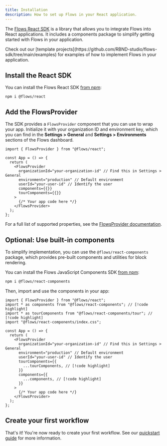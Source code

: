 ```yaml
---
title: Installation
description: How to set up Flows in your React application.
---
```



The [Flows React SDK](https://www.npmjs.com/package/@flows/react) is a library that allows you to integrate Flows into React applications. It includes a components package to simplify getting started with Flows in your application.

<Callout>
  Check out our [template projects](https://github.com/RBND-studio/flows-sdk/tree/main/examples) for
  examples of how to implement Flows in your application.
</Callout>

<Steps>

<Step>

## Install the React SDK

You can install the Flows React SDK [from npm](https://www.npmjs.com/package/@flows/react):

```package-install
npm i @flows/react
```

</Step>

<Step>

## Add the FlowsProvider

The SDK provides a `FlowsProvider` component that you can use to wrap your app. Initialize it with your organization ID and environment key, which you can find in the **Settings > General** and **Settings > Environments** sections of the Flows dashboard.

```tsx title="layout.tsx"
import { FlowsProvider } from "@flows/react";

const App = () => {
  return (
    <FlowsProvider
      organizationId="your-organization-id" // Find this in Settings > General
      environment="production" // Default environment
      userId="your-user-id" // Identify the user
      components={{}}
      tourComponents={{}}
    >
      {/* Your app code here */}
    </FlowsProvider>
  );
};
```

For a full list of supported properties, see the [FlowsProvider documentation](/react/reference#flowsprovider).

</Step>

<Step>

## Optional: Use built-in components

To simplify implementation, you can use the `@flows/react-components` package, which provides pre-built components and utilities for block rendering.

You can install the Flows JavaScript Components SDK [from npm](https://www.npmjs.com/package/@flows/react-components):

```sh npm2yarn
npm i @flows/react-components
```

Then, import and use the components in your app:

```tsx title="layout.tsx"
import { FlowsProvider } from "@flows/react";
import * as components from "@flows/react-components"; // [!code highlight]
import * as tourComponents from "@flows/react-components/tour"; // [!code highlight]
import "@flows/react-components/index.css";

const App = () => {
  return (
    <FlowsProvider
      organizationId="your-organization-id" // Find this in Settings > General
      environment="production" // Default environment
      userId="your-user-id" // Identify the user
      tourComponents={{
        ...tourComponents, // [!code highlight]
      }}
      components={{
        ...components, // [!code highlight]
      }}
    >
      {/* Your app code here */}
    </FlowsProvider>
  );
};
```

</Step>

<Step>

## Create your first workflow

That's it! You're now ready to create your first workflow. See our [quickstart guide](/quickstart) for more information.

</Step>

</Steps>
